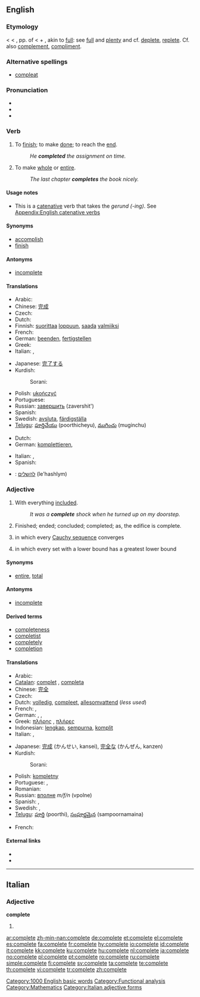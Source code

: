 {{also|complète}}
==English==

{{rank|distribute|ordinary|forms|948|complete|access|ways|grave}}

===Etymology===
< {{etyl|enm}} {{term|compleet||full, complete}} < {{etyl|la}} {{term|completus}}, pp. of {{term|complere||to fill up, fill full, fulfil, complete}} < {{term|com-}} + {{term|plere||to fill}}, akin to [[full]]: see [[full]] and [[plenty]] and cf. [[deplete]], [[replete]]. Cf. also [[complement]], [[compliment]].

===Alternative spellings===
* [[compleat]] {{italbrac|archaic}}<!--Maybe just dated, I'm not really sure of the difference-Keene-->

===Pronunciation===
* {{IPA|/kəmˈpliːt/}}
* {{audio|en-us-complete.ogg|Audio (US)}}
* {{rhymes|iːt}}

===Verb===
{{en-verb|complet|ing}}

# {{transitive}} To [[finish]]; to make [[done]]; to reach the [[end]].
#: ''He '''completed''' the assignment on time.''
# {{transitive}} To make [[whole]] or [[entire]].
#: ''The last chapter '''completes''' the book nicely.''

====Usage notes====
* This is a [[catenative]] verb that takes the ''gerund (-ing)''. See [[Appendix:English catenative verbs]]

====Synonyms====
* [[accomplish]]
* [[finish]]

====Antonyms====
* [[incomplete]]

====Translations====
{{trans-top|to finish}}
* Arabic: {{t|ar|انتهى من|tr=intaha min|sc=Arab}}
* Chinese: [[完成]]
* Czech: {{t-|cs|dokončit}}
* Dutch: {{t+|nl|voltooien}}
* Finnish: [[suorittaa]] [[loppu]]un, [[saada]] [[valmiiksi]]
* French: {{t+|fr|accomplir}}
* German: [[beenden]], [[fertigstellen]]
* Greek: {{t+|el|ολοκληρώνω|sc=Grek}}
* Italian: {{t+|it|completare}}, {{t+|it|compiere}}
{{trans-mid}}
* Japanese: [[完了する]]<!-- please check -->
* Kurdish:
*: Sorani: {{t|ku|ته‌واو کردن|tr=tawAw kirdin|sc=ku-Arab}}
* Polish: [[ukończyć]]
* Portuguese: {{t+|pt|terminar}}
* Russian: [[завершить]] (zavershit')
* Spanish: {{t+|es|terminar}}
* Swedish: [[avsluta]], [[färdigställa]]
* [[Telugu]]: [[పూర్తిచేయు]] (poorthicheyu), [[ముగించు]] (muginchu)
{{trans-bottom}}

{{trans-top|to make whole or entire}}
* Dutch: {{t+|nl|aanvullen}}
* German: [[komplettieren]],  {{t|de|ergänzen}}
{{trans-mid}}
* Italian: {{t+|it|completare}}, {{t+|it|riempire}}
* Spanish: {{t+|es|cumplir}}
{{trans-bottom}}

{{checktrans-top}}
* {{ttbc|Hebrew}}: [[להשלים]] (le'hashlym)
{{checktrans-bottom}}

===Adjective===
{{en-adj}}

# With everything [[included]].
#: ''It was a '''complete''' shock when he turned up on my doorstep.''
# Finished; ended; concluded; completed; as, the edifice is complete.
# {{analysis|of a [[metric space]]}} in which every [[Cauchy sequence]] converges
# {{algebra|of a [[lattice]]}} in which every set with a lower bound has a greatest lower bound

====Synonyms====
* {{italbrac-colon|with everything included}} [[entire]], [[total]]

====Antonyms====
* [[incomplete]]

====Derived terms====
* [[completeness]]
* [[completist]]
* [[completely]]
* [[completion]]

====Translations====
{{trans-top|with everything included}}
* Arabic: {{t-|ar|كامل|tr=kāmil|sc=Arab}}
* [[Catalan]]: [[complet]] {{m}}, [[completa]] {{f}}
* Chinese: [[完全]]
* Czech: {{t-|cs|úplný|m}}
* Dutch: [[volledig]], [[compleet]], [[allesomvattend]] (''less used'')
* French: {{t+|fr|complet|m}}, {{t+|fr|complète|f}}
* German: {{t+|de|ganz}}, {{t+|de|komplett}}, {{t+|de|vollständig}}
* Greek: [[πλήρης]] {{m|f}}, [[πλήρες]] {{n}}
* Indonesian: [[lengkap]], [[sempurna]], [[komplit]]
* Italian: {{t+|it|completo|m}}, {{t+|it|completa|f}}
{{trans-mid}}
* Japanese: [[完成]] (かんせい, kansei), [[完全]]な (かんぜん, kanzen)
* Kurdish:
*: Sorani: {{t|ku|ته‌واو|tr=tawAw|sc=ku-Arab}}
* Polish: [[kompletny]]
* Portuguese: {{t+|pt|completo|m}}, {{t-|pt|completa|f}}
* Romanian: {{t+|ro|complet}}
* Russian: [[вполне]] ''m/f/n'' (vpolne)
* Spanish: {{t+|es|completo|m}}, {{t-|es|completa|f}}
* Swedish: {{t+|sv|komplett}}, {{t+|sv|fullständig}}
* [[Telugu]]: [[పూర్తి]] (poorthi), [[సంపూర్ణమైన]] (sampoornamaina)
{{trans-bottom}}
{{trans-top|in which a Cauchy sequence converges}}
* French: {{t+|fr|complète|f}}
{{trans-mid}}
{{trans-bottom}}

====External links====
* {{R:Webster 1913}}
* {{R:Century 1911}}

[[Category:1000 English basic words]]
[[Category:Functional analysis]]
[[Category:Mathematics]]

----

==Italian==

===Adjective===
'''complete''' {{p}}

# {{feminine of|completo#Adjective|completo}}

[[Category:Italian adjective forms]]

[[ar:complete]]
[[zh-min-nan:complete]]
[[de:complete]]
[[et:complete]]
[[el:complete]]
[[es:complete]]
[[fa:complete]]
[[fr:complete]]
[[hy:complete]]
[[io:complete]]
[[id:complete]]
[[it:complete]]
[[kk:complete]]
[[ku:complete]]
[[hu:complete]]
[[nl:complete]]
[[ja:complete]]
[[no:complete]]
[[pl:complete]]
[[pt:complete]]
[[ro:complete]]
[[ru:complete]]
[[simple:complete]]
[[fi:complete]]
[[sv:complete]]
[[ta:complete]]
[[te:complete]]
[[th:complete]]
[[vi:complete]]
[[tr:complete]]
[[zh:complete]]